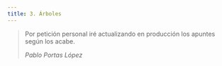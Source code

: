 ```yaml
---
title: 3. Árboles
---
```



<Aside type="caution" title="¡En Construcción! 👷">

>Por petición personal iré actualizando en producción los apuntes según los acabe.
>
>_Pablo Portas López_

</Aside>

